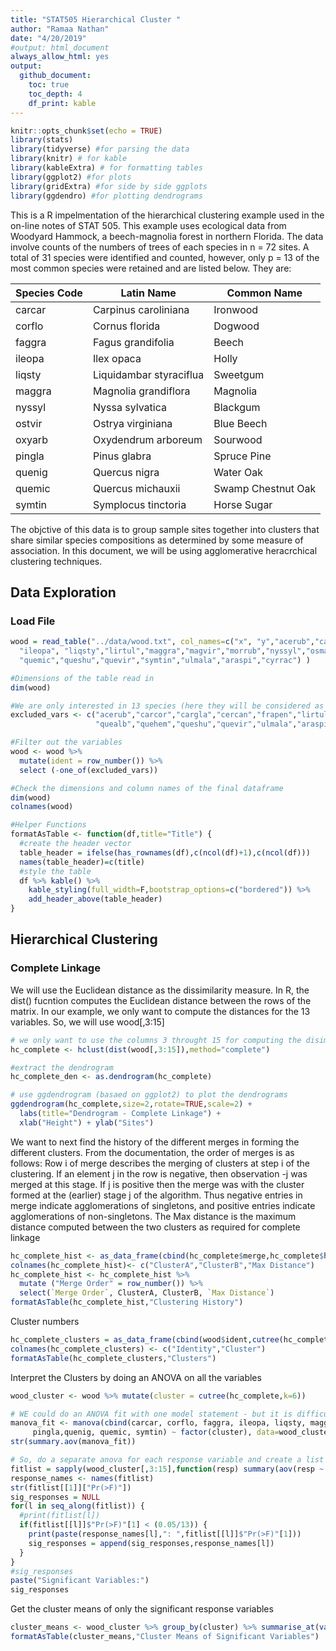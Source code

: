 ```yaml
---
title: "STAT505 Hierarchical Cluster "
author: "Ramaa Nathan"
date: "4/20/2019"
#output: html_document
always_allow_html: yes
output:
  github_document:
    toc: true
    toc_depth: 4
    df_print: kable
---
```


```r
knitr::opts_chunk$set(echo = TRUE)
library(stats)  
library(tidyverse) #for parsing the data
library(knitr) # for kable
library(kableExtra) # for formatting tables
library(ggplot2) #for plots
library(gridExtra) #for side by side ggplots
library(ggdendro) #for plotting dendrograms
```

This is a R impelmentation of the hierarchical clustering example used in the on-line notes of STAT 505.
This example uses ecological data from Woodyard Hammock, a beech-magnolia forest in northern Florida. The data involve counts of the numbers of trees of each species in n = 72 sites. A total of 31 species were identified and counted, however, only p = 13 of the most common species were retained and are listed below. They are:

Species Code | Latin Name | Common Name
------|-------|--------
carcar  |	Carpinus caroliniana  | Ironwood 
corflo |	Cornus florida |	Dogwood
faggra |	Fagus grandifolia |	Beech
ileopa |	Ilex opaca |	Holly
liqsty |	Liquidambar styraciflua	| Sweetgum
maggra |	Magnolia grandiflora |	Magnolia
nyssyl |	Nyssa sylvatica	| Blackgum
ostvir |	Ostrya virginiana |	Blue Beech
oxyarb |	Oxydendrum arboreum |	Sourwood
pingla |	Pinus glabra	| Spruce Pine
quenig |Quercus nigra	 |Water Oak
quemic |	Quercus michauxii	| Swamp Chestnut Oak
symtin |	Symplocus tinctoria	|Horse Sugar


The objctive of this data is to  group sample sites together into clusters  that share similar species compositions as determined by some measure of association. In this document, we will be using agglomerative heracrchical clustering techniques. 


## Data Exploration
### Load File 
```r
wood = read_table("../data/wood.txt", col_names=c("x", "y","acerub","carcar","carcor","cargla","cercan","corflo","faggra","frapen",
  "ileopa", "liqsty","lirtul","maggra","magvir","morrub","nyssyl","osmame","ostvir","oxyarb","pingla","pintae","pruser", "quealb","quehem","quenig",
  "quemic","queshu","quevir","symtin","ulmala","araspi","cyrrac") )

#Dimensions of the table read in
dim(wood)

#We are only interested in 13 species (here they will be considered as 13 variables)
excluded_vars <- c("acerub","carcor","cargla","cercan","frapen","lirtul","magvir","morrub","osmame","pintae","pruser",
                   "quealb","quehem","queshu","quevir","ulmala","araspi","cyrrac")

#Filter out the variables
wood <- wood %>% 
  mutate(ident = row_number()) %>%
  select (-one_of(excluded_vars))

#Check the dimensions and column names of the final dataframe
dim(wood)
colnames(wood)
```



```r
#Helper Functions
formatAsTable <- function(df,title="Title") {
  #create the header vector
  table_header = ifelse(has_rownames(df),c(ncol(df)+1),c(ncol(df)))
  names(table_header)=c(title)
  #style the table
  df %>% kable() %>%
    kable_styling(full_width=F,bootstrap_options=c("bordered")) %>%
    add_header_above(table_header)
}
```

## Hierarchical Clustering 
### Complete Linkage 
We will use the Euclidean distance as the dissimilarity measure. In R, the dist(<matrix>) fucntion computes the Euclidean distance between the rows of the matrix. In our example, we only want to compute the distances for the 13 variables. So, we will use wood[,3:15]
```r
# we only want to use the columns 3 throught 15 for computing the disimilarities
hc_complete <- hclust(dist(wood[,3:15]),method="complete")

#extract the dendrogram 
hc_complete_den <- as.dendrogram(hc_complete)

# use ggdendrogram (basaed on ggplot2) to plot the dendrograms
ggdendrogram(hc_complete,size=2,rotate=TRUE,scale=2) +
  labs(title="Dendrogram - Complete Linkage") +
  xlab("Height") + ylab("Sites")
```

We want to next find the history of the different merges in forming the different clusters. From the documentation, the order of merges is as follows: Row i of merge describes the merging of clusters at step i of the clustering. If an element j in the row is negative, then observation -j was merged at this stage. If j is positive then the merge was with the cluster formed at the (earlier) stage j of the algorithm. Thus negative entries in merge indicate agglomerations of singletons, and positive entries indicate agglomerations of non-singletons. The Max distance is the maximum distance computed between the two clusters as required for complete linkage

```r
hc_complete_hist <- as_data_frame(cbind(hc_complete$merge,hc_complete$height))
colnames(hc_complete_hist)<- c("ClusterA","ClusterB","Max Distance")
hc_complete_hist <- hc_complete_hist %>%
  mutate ("Merge Order" = row_number()) %>% 
  select(`Merge Order`, ClusterA, ClusterB, `Max Distance`)
formatAsTable(hc_complete_hist,"Clustering History")
```

Cluster numbers
```r
hc_complete_clusters = as_data_frame(cbind(wood$ident,cutree(hc_complete, k=6)))
colnames(hc_complete_clusters) <- c("Identity","Cluster")
formatAsTable(hc_complete_clusters,"Clusters")
```

Interpret the Clusters by doing an ANOVA on all the variables

```r
wood_cluster <- wood %>% mutate(cluster = cutree(hc_complete,k=6))

# WE could do an ANOVA fit with one model statement - but it is difficult to extract the individual p-values.
manova_fit <- manova(cbind(carcar, corflo, faggra, ileopa, liqsty, maggra, nyssyl, ostvir, oxyarb, 
     pingla,quenig, quemic, symtin) ~ factor(cluster), data=wood_cluster)
str(summary.aov(manova_fit))

# So, do a separate anova for each response variable and create a list of the fits
fitlist = sapply(wood_cluster[,3:15],function(resp) summary(aov(resp ~ factor(cluster), data=wood_cluster)))
response_names <- names(fitlist)
str(fitlist[[1]]["Pr(>F)"])
sig_responses = NULL
for(l in seq_along(fitlist)) {
  #print(fitlist[l])
  if(fitlist[[l]]$"Pr(>F)"[1] < (0.05/13)) {
    print(paste(response_names[l],": ",fitlist[[l]]$"Pr(>F)"[1]))
    sig_responses = append(sig_responses,response_names[l])
  }
}
#sig_responses
paste("Significant Variables:")
sig_responses


```

Get the cluster means of only the significant response variables
```r
cluster_means <- wood_cluster %>% group_by(cluster) %>% summarise_at(vars(sig_responses),mean)
formatAsTable(cluster_means,"Cluster Means of Significant Variables")
```




